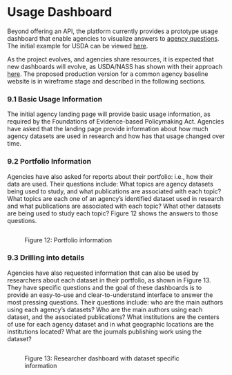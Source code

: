 # Usage Dashboard

Beyond offering an API, the platform currently provides a prototype usage dashboard that enable agencies to visualize answers to [agency questions](02-ChapterWeb.Rmd#2.2-agency-questions). The initial example for USDA can be viewed [here](https://public.tableau.com/app/profile/democratizing.data.hl/viz/DemocratizingData-WebDataConnector-USDA-NewLayout/Publications).

As the project evolves, and agencies share resources, it is expected that new dashboards will evolve, as USDA/NASS has shown with their approach [here](https://public.tableau.com/app/profile/national.agricultural.statistics.service/viz/5WsofNASSDataUsage/The5Ws). The proposed production version for a common agency baseline website is in wireframe stage and described in the following sections.



### 9.1 Basic Usage Information

The initial agency landing page will provide basic usage information, as required by the Foundations of Evidence-based Policymaking Act. Agencies have asked that the landing page provide information about how much agency datasets are used in research and how has that usage changed over time.



### 9.2 Portfolio Information

Agencies have also asked for reports about their portfolio: i.e., how their data are used. Their questions include: What topics are agency datasets being used to study, and what publications are associated with each topic? What topics are each one of an agency’s identified dataset used in research and what publications are associated with each topic? What other datasets are being used to study each topic? Figure 12 shows the answers to those questions.

<figure><img src=".gitbook/assets/portfolio.png" alt=""><figcaption><p>Figure 12: Portfolio information</p></figcaption></figure>



### 9.3 Drilling into details

Agencies have also requested information that can also be used by researchers about each dataset in their portfolio, as shown in Figure 13. They have specific questions and the goal of these dashboards is to provide an easy-to-use and clear-to-understand interface to answer the most pressing questions. Their questions include: who are the main authors using each agency’s datasets? Who are the main authors using each dataset, and the associated publications? What institutions are the centers of use for each agency dataset and in what geographic locations are the institutions located? What are the journals publishing work using the dataset?

<figure><img src=".gitbook/assets/Researcher.png" alt=""><figcaption><p>Figure 13: Researcher dashboard with dataset specific information</p></figcaption></figure>
